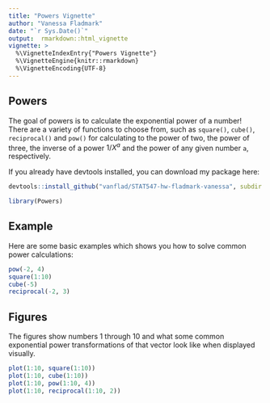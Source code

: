 ```yaml
---
title: "Powers Vignette"
author: "Vanessa Fladmark"
date: "`r Sys.Date()`"
output:  rmarkdown::html_vignette
vignette: >
  %\VignetteIndexEntry{"Powers Vignette"}
  %\VignetteEngine{knitr::rmarkdown}
  %\VignetteEncoding{UTF-8}
---
```


## Powers

The goal of powers is to calculate the exponential power of a number! There are a variety of functions to choose from, such as `square()`, `cube()`, `reciprocal()` and `pow()` for calculating to the power of two, the power of three, the inverse of a power $1/X^a$ and the power of any given number `a`, respectively.

If you already have devtools installed, you can download my package here:

```r
devtools::install_github("vanflad/STAT547-hw-fladmark-vanessa", subdir = "Homework 9/Powers")

library(Powers)
```

## Example

Here are some basic examples which shows you how to solve common power calculations:

```r
pow(-2, 4)
square(1:10)
cube(-5)
reciprocal(-2, 3)
```

## Figures

The figures show numbers 1 through 10 and what some common exponential power transformations of that vector look like when displayed visually.

```r
plot(1:10, square(1:10))
plot(1:10, cube(1:10))
plot(1:10, pow(1:10, 4))
plot(1:10, reciprocal(1:10, 2))
```
